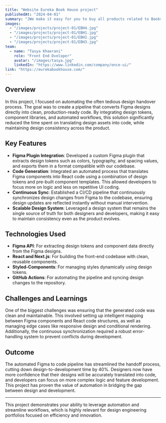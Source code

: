 ```yaml
---
title: "Website Eureka Book House project"
publishedAt: "2024-04-01"
summary: "JWe make it easy for you to buy all products related to Books, ATK, Lifestyle, Toys & Hobbies, Sports & Outdoors and Handmade, just by accessing the Eurekabookhouse.co.id site."
images:
  - "/images/projects/project-01/EBH4.jpg"
  - "/images/projects/project-01/EBH1.jpg"
  - "/images/projects/project-01/EBH2.jpg"
  - "/images/projects/project-01/EBH3.jpg"
team:
  - name: "Tasya Khaerani"
    role: "Front End Dveloper"
    avatar: "/images/tasya.jpg"
    linkedIn: "https://www.linkedin.com/company/once-ui/"
link: "https://eurekabookhouse.com/"
---
```


## Overview

In this project, I focused on automating the often tedious design handover process. The goal was to create a pipeline that converts Figma designs directly into clean, production-ready code. By integrating design tokens, component libraries, and automated workflows, this solution significantly reduced the time spent on translating design assets into code, while maintaining design consistency across the product.

## Key Features

- **Figma Plugin Integration**: Developed a custom Figma plugin that extracts design tokens such as colors, typography, and spacing values, and exports them in a format compatible with our codebase.
- **Code Generation**: Integrated an automated process that translates Figma components into React code using a combination of design tokens and pre-built component templates. This allowed developers to focus more on logic and less on repetitive UI coding.
- **Continuous Sync**: Established a CI/CD pipeline that continuously synchronizes design changes from Figma to the codebase, ensuring design updates are reflected instantly without manual intervention.
- **Scalable Design System**: Leveraged a design system that remains the single source of truth for both designers and developers, making it easy to maintain consistency even as the product evolves.

## Technologies Used

- **Figma API**: For extracting design tokens and component data directly from the Figma designs.
- **React and Next.js**: For building the front-end codebase with clean, reusable components.
- **Styled-Components**: For managing styles dynamically using design tokens.
- **GitHub Actions**: For automating the pipeline and syncing design changes to the repository.

## Challenges and Learnings

One of the biggest challenges was ensuring that the generated code was clean and maintainable. This involved setting up intelligent mapping between Figma components and React code structures, as well as managing edge cases like responsive design and conditional rendering. Additionally, the continuous synchronization required a robust error-handling system to prevent conflicts during development.

## Outcome

The automated Figma to code pipeline has streamlined the handoff process, cutting down design-to-development time by 40%. Designers now have more confidence that their designs will be accurately translated into code, and developers can focus on more complex logic and feature development. This project has proven the value of automation in bridging the gap between design and development.

---

This project demonstrates your ability to leverage automation and streamline workflows, which is highly relevant for design engineering portfolios focused on efficiency and innovation.
